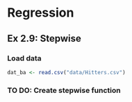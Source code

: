 # Regression

## Ex 2.9: Stepwise

### Load data

```r
dat_ba <- read.csv("data/Hitters.csv")
```

### TO DO: Create stepwise function


